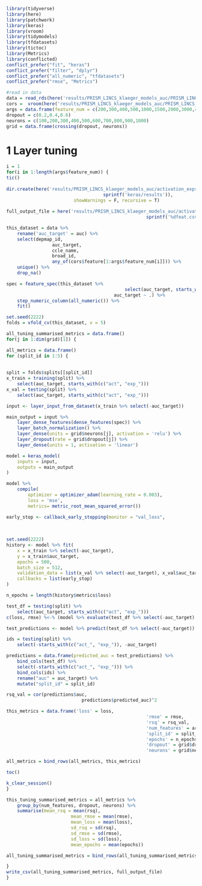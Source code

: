```r
library(tidyverse)
library(here)
library(patchwork)
library(keras)
library(vroom)
library(tidymodels)
library(tfdatasets)
library(tictoc)
library(Metrics)
library(conflicted)
conflict_prefer("fit", "keras")
conflict_prefer("filter", "dplyr")
conflict_prefer("all_numeric", "tfdatasets")
conflict_prefer("rmse", "Metrics")
```

```r
#read in data
data = read_rds(here('results/PRISM_LINCS_klaeger_models_auc/PRISM_LINCS_klaeger_data_for_ml_5000feat_auc.rds.gz'))
cors =  vroom(here('results/PRISM_LINCS_klaeger_models_auc/PRISM_LINCS_klaeger_data_feature_correlations_auc.csv'))
args = data.frame(feature_num = c(200,300,400,500,1000,1500,2000,3000,4000,5000))
dropout = c(0.2,0.4,0.6)
neurons = c(100,200,300,400,500,600,700,800,900,1000)
grid = data.frame(crossing(dropout, neurons))
```

# 1 Layer tuning

```r
i = 1
for(i in 1:length(args$feature_num)) {
tic()	
	
dir.create(here('results/PRISM_LINCS_klaeger_models_auc/activation_expression/regression/', 
									sprintf('keras/results')), 
						 showWarnings = F, recursive = T)
	
full_output_file = here('results/PRISM_LINCS_klaeger_models_auc/activation_expression/regression/keras/results', 
													sprintf('%dfeat.csv',args$feature_num[i]))

this_dataset = data %>% 
	rename('auc_target' = auc) %>% 
	select(depmap_id,
				 auc_target,
				 ccle_name,
				 broad_id,
				 any_of(cors$feature[1:args$feature_num[i]])) %>% 
	unique() %>% 
	drop_na()

spec = feature_spec(this_dataset %>% 
											select(auc_target, starts_with(c("act", "exp_"))),
										auc_target ~ .) %>%
	step_numeric_column(all_numeric()) %>%
	fit()

set.seed(2222)
folds = vfold_cv(this_dataset, v = 5)

all_tuning_summarised_metrics = data.frame()
for(j in 1:dim(grid)[1]) {

all_metrics = data.frame()
for (split_id in 1:5) {
	
	
split = folds$splits[[split_id]]
x_train = training(split) %>% 
	select(auc_target, starts_with(c("act", "exp_")))
x_val = testing(split) %>% 
	select(auc_target, starts_with(c("act", "exp_")))

input <- layer_input_from_dataset(x_train %>% select(-auc_target))

main_output = input %>% 
	layer_dense_features(dense_features(spec)) %>%
	layer_batch_normalization() %>% 
	layer_dense(units = grid$neurons[j], activation = 'relu') %>% 
	layer_dropout(rate = grid$dropout[j]) %>% 
	layer_dense(units = 1, activation = 'linear')

model = keras_model(
	inputs = input,
	outputs = main_output
)

model %>% 
	compile(
		optimizer = optimizer_adam(learning_rate = 0.003),
		loss = 'mse',
		metrics= metric_root_mean_squared_error())

early_stop <- callback_early_stopping(monitor = "val_loss", 
																			patience = 25,
																			min_delta = 0.000006,
																			restore_best_weights = TRUE)
set.seed(2222)
history <- model %>% fit(
	x = x_train %>% select(-auc_target),
	y = x_train$auc_target,
	epochs = 500,
	batch_size = 512,
	validation_data = list(x_val %>% select(-auc_target), x_val$auc_target),
	callbacks = list(early_stop)
)

n_epochs = length(history$metrics$loss)

test_df = testing(split) %>% 
	select(auc_target, starts_with(c("act", "exp_")))
c(loss, rmse) %<-% (model %>% evaluate(test_df %>% select(-auc_target), test_df$auc_target))

test_predictions <- model %>% predict(test_df %>% select(-auc_target))

ids = testing(split) %>% 
	select(-starts_with(c("act_", "exp_")), -auc_target)

predictions = data.frame(predicted_auc = test_predictions) %>% 
	bind_cols(test_df) %>% 
	select(-starts_with(c("act_", "exp_"))) %>% 
	bind_cols(ids) %>% 
	rename("auc" = auc_target) %>% 
	mutate("split_id" = split_id)

rsq_val = cor(predictions$auc,
							predictions$predicted_auc)^2

this_metrics = data.frame('loss' = loss,
													'rmse' = rmse,
													'rsq' = rsq_val,
													'num_features' = args$feature_num[i],
													'split_id' = split_id,
													'epochs' = n_epochs,
													'dropout' = grid$dropout[j],
													'neurons' = grid$neurons[j])

all_metrics = bind_rows(all_metrics, this_metrics)

toc()

k_clear_session()
}

this_tuning_summarised_metrics = all_metrics %>% 
	group_by(num_features, dropout, neurons) %>% 
	summarise(mean_rsq = mean(rsq),
						mean_rmse = mean(rmse),
						mean_loss = mean(loss),
						sd_rsq = sd(rsq),
						sd_rmse = sd(rmse),
						sd_loss = sd(loss),
						mean_epochs = mean(epochs))

all_tuning_summarised_metrics = bind_rows(all_tuning_summarised_metrics, this_tuning_summarised_metrics)

}
write_csv(all_tuning_summarised_metrics, full_output_file)
}
```

